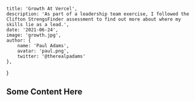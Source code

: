 
    title: 'Growth At Vercel',
    description: 'As part of a leadership team exercise, I followed the Clifton StrengsFinder assessment to find out more about where my skills lie as a lead.',
    date: '2021-06-24',
    image: 'growth.jpg',
    author: {
        name: 'Paul Adams',
        avatar: 'paul.png',
        twitter: '@therealpadams'
    },
}


## Some Content Here